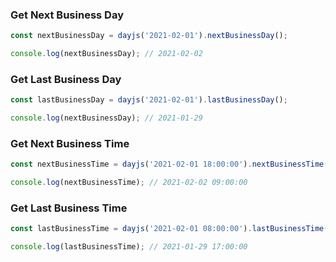 ### Get Next Business Day

````typescript
const nextBusinessDay = dayjs('2021-02-01').nextBusinessDay();

console.log(nextBusinessDay); // 2021-02-02
````

### Get Last Business Day

````typescript
const lastBusinessDay = dayjs('2021-02-01').lastBusinessDay();

console.log(nextBusinessDay); // 2021-01-29
````

### Get Next Business Time
````typescript
const nextBusinessTime = dayjs('2021-02-01 18:00:00').nextBusinessTime();

console.log(nextBusinessTime); // 2021-02-02 09:00:00
````

### Get Last Business Time
````typescript
const lastBusinessTime = dayjs('2021-02-01 08:00:00').lastBusinessTime();

console.log(lastBusinessTime); // 2021-01-29 17:00:00
````

